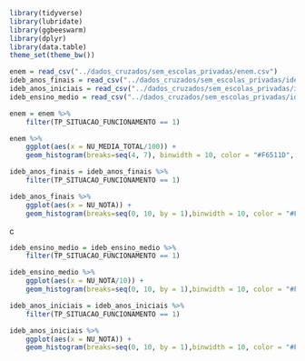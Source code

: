```r
library(tidyverse)
library(lubridate)
library(ggbeeswarm)
library(dplyr)
library(data.table)
theme_set(theme_bw())
```

```r
enem = read_csv("../dados_cruzados/sem_escolas_privadas/enem.csv")
ideb_anos_finais = read_csv("../dados_cruzados/sem_escolas_privadas/ideb_anos_finais.csv")
ideb_anos_iniciais = read_csv("../dados_cruzados/sem_escolas_privadas/ideb_anos_iniciais.csv")
ideb_ensino_medio = read_csv("../dados_cruzados/sem_escolas_privadas/ideb_ensino_medio.csv")
```

```r

enem = enem %>%
    filter(TP_SITUACAO_FUNCIONAMENTO == 1)

enem %>%
    ggplot(aes(x = NU_MEDIA_TOTAL/100)) +
    geom_histogram(breaks=seq(4, 7), binwidth = 10, color = "#F6511D", fill = "white")

```
```r
ideb_anos_finais = ideb_anos_finais %>%
    filter(TP_SITUACAO_FUNCIONAMENTO == 1)

ideb_anos_finais %>%
    ggplot(aes(x = NU_NOTA)) +
    geom_histogram(breaks=seq(0, 10, by = 1),binwidth = 10, color = "#F6511D", fill = "white")
```
c
```r
ideb_ensino_medio = ideb_ensino_medio %>%
    filter(TP_SITUACAO_FUNCIONAMENTO == 1)

ideb_ensino_medio %>%
    ggplot(aes(x = NU_NOTA/10)) +
    geom_histogram(breaks=seq(0, 10, by = 1),binwidth = 10, color = "#F6511D", fill = "white")
```

```r
ideb_anos_iniciais = ideb_anos_iniciais %>%
    filter(TP_SITUACAO_FUNCIONAMENTO == 1)

ideb_anos_iniciais %>%
    ggplot(aes(x = NU_NOTA)) +
    geom_histogram(breaks=seq(0, 10, by = 1),binwidth = 10, color = "#F6511D", fill = "white")
```
